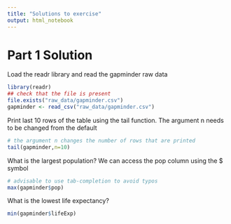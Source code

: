 ```yaml
---
title: "Solutions to exercise"
output: html_notebook
---
```


# Part 1 Solution

Load the readr library and read the gapminder raw data

```r
library(readr)
## check that the file is present
file.exists("raw_data/gapminder.csv")
gapminder <- read_csv("raw_data/gapminder.csv")

```

Print last 10 rows of the table using the tail function. The argument n needs to be changed from the default

```r
# the argument n changes the number of rows that are printed
tail(gapminder,n=10)
```

What is the largest population? We can access the pop column using the $ symbol

```r
# advisable to use tab-completion to avoid typos
max(gapminder$pop)
```

What is the lowest life expectancy?

```r
min(gapminder$lifeExp)
```

